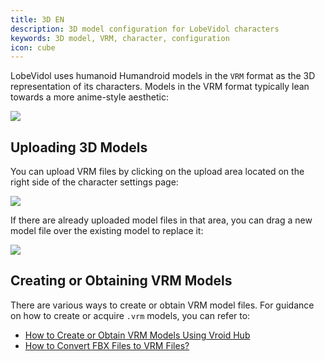 ```yaml
---
title: 3D EN
description: 3D model configuration for LobeVidol characters
keywords: 3D model, VRM, character, configuration
icon: cube
---
```


LobeVidol uses humanoid Humandroid models in the `VRM` format as the 3D representation of its characters. Models in the VRM format typically lean towards a more anime-style aesthetic:

<Frame>
  <img src="https://oss.vidol.chat/assets/fb45861785566b49970837dd4bd5a0f3.webp" />
</Frame>

## Uploading 3D Models

You can upload VRM files by clicking on the upload area located on the right side of the character settings page:

<Frame>
  <img src="https://oss.vidol.chat/assets/dcce29777865df9bb45590e3d507cb18.webp" />
</Frame>

If there are already uploaded model files in that area, you can drag a new model file over the existing model to replace it:

<Frame>
  <img src="https://oss.vidol.chat/assets/4c5667f3b3c0c0757dd7d972fedb98da.webp" />
</Frame>

## Creating or Obtaining VRM Models

There are various ways to create or obtain VRM model files. For guidance on how to create or acquire `.vrm` models, you can refer to:

- [How to Create or Obtain VRM Models Using Vroid Hub](/guides/create-vrm-with-vroid-hub)
- [How to Convert FBX Files to VRM Files?](/guides/convert-fbx-to-vrm)

